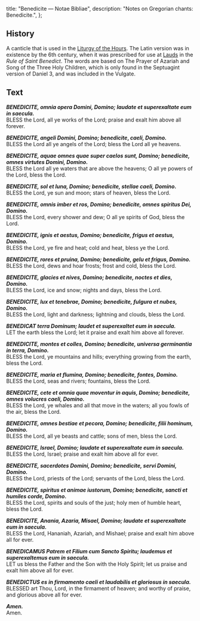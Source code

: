   title: "Benedicite — Notae Bibliae",
  description: "Notes on Gregorian chants: Benedicite.",
};

<Initial text="Benedicite" />

## History

A canticle that is used in the [Liturgy of the Hours](/liturgy/rites/liturgy-of-the-hours-benedictine-rite). The Latin version was in existence by the 6th century, when it was prescribed for use at [Lauds](/liturgy/rites/liturgy-of-the-hours-benedictine-rite#lauds) in the *Rule of Saint Benedict*. The words are based on The Prayer of Azariah and Song of the Three Holy Children, which is only found in the Septuagint version of Daniel 3, and was included in the Vulgate.

## Text

***BENEDICITE, omnia opera Domini, Domino; laudate et superexaltate eum in saecula.***<br/>
BLESS the Lord, all ye works of the Lord; praise and exalt him above all forever.

***BENEDICITE, angeli Domini, Domino; benedicite*, *caeli, Domino.***<br/>
BLESS the Lord all ye angels of the Lord; bless the Lord all ye heavens.

***BENEDICITE, aquae omnes quae super caelos sunt, Domino; benedicite, omnes virtutes Domini, Domino.***<br/>
BLESS the Lord all ye waters that are above the heavens; O all ye powers of the Lord, bless the Lord.

***BENEDICITE, sol et luna, Domino; benedicite, stellae caeli, Domino.***<br/>
BLESS the Lord, ye sun and moon; stars of heaven, bless the Lord.

***BENEDICITE, omnis imber et ros, Domino; benedicite, omnes spiritus Dei, Domino.***<br/>
BLESS the Lord, every shower and dew; O all ye spirits of God, bless the Lord.

***BENEDICITE, ignis et aestus, Domino; benedicite, frigus et aestus, Domino.***<br/>
BLESS the Lord, ye fire and heat; cold and heat, bless ye the Lord.

***BENEDICITE, rores et pruina, Domino; benedicite, gelu et frigus, Domino.***<br/>
BLESS the Lord, dews and hoar frosts; frost and cold, bless the Lord.

***BENEDICITE, glacies et nives, Domino; benedicite, noctes et dies, Domino.***<br/>
BLESS the Lord, ice and snow; nights and days, bless the Lord.

***BENEDICITE, lux et tenebrae, Domino; benedicite, fulgura et nubes, Domino.***<br/>
BLESS the Lord, light and darkness; lightning and clouds, bless the Lord.

***BENEDICAT terra Dominum; laudet et superexaltet eum in saecula.***<br/>
LET the earth bless the Lord; let it praise and exalt him above all forever.

***BENEDICITE, montes et colles, Domino; benedicite, universa germinantia in terra, Domino.***<br/>
BLESS the Lord, ye mountains and hills; everything growing from the earth, bless the Lord.

***BENEDICITE, maria et flumina, Domino; benedicite, fontes, Domino.***<br/>
BLESS the Lord, seas and rivers; fountains, bless the Lord.

***BENEDICITE, cete et omnia quae moventur in aquis, Domino; benedicite, omnes volucres caeli, Domino.***<br/>
BLESS the Lord, ye whales and all that move in the waters; all you fowls of the air, bless the Lord.

***BENEDICITE, omnes bestiae et pecora, Domino; benedicite, filii hominum, Domino.***<br/>
BLESS the Lord, all ye beasts and cattle; sons of men, bless the Lord.

***BENEDICITE, Israel, Domino; laudate et superexaltate eum in saecula.***<br/>
BLESS the Lord, Israel; praise and exalt him above all for ever.

***BENEDICITE, sacerdotes Domini, Domino; benedicite, servi Domini, Domino.***<br/>
BLESS the Lord, priests of the Lord; servants of the Lord, bless the Lord.

***BENEDICITE, spiritus et animae iustorum, Domino; benedicite, sancti et humiles corde, Domino.***<br/>
BLESS the Lord, spirits and souls of the just; holy men of humble heart, bless the Lord.

***BENEDICITE, Anania, Azaria, Misael, Domino; laudate et superexaltate eum in saecula.***<br/>
BLESS the Lord, Hananiah, Azariah, and Mishael; praise and exalt him above all for ever.

***BENEDICAMUS Patrem et Filium cum Sancto Spiritu; laudemus et superexaltemus eum in saecula.***<br/>
LET us bless the Father and the Son with the Holy Spirit; let us praise and exalt him above all for ever.

***BENEDICTUS es in firmamento caeli et laudabilis et gloriosus in saecula.***<br/>
BLESSED art Thou, Lord, in the firmament of heaven; and worthy of praise, and glorious above all for ever.

***Amen.***<br/>
Amen.
